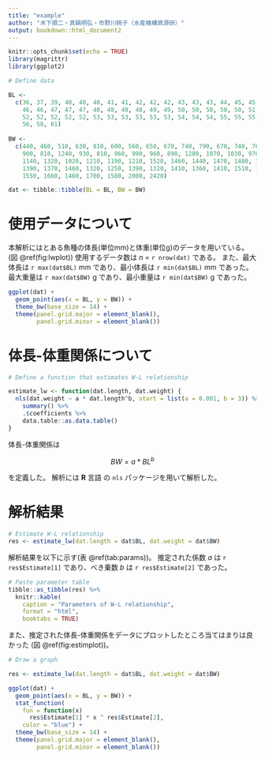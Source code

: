 ```yaml
---
title: "example"
author: "木下順二・真鍋明弘・市野川桃子（水産機構資源研）"
output: bookdown::html_document2
---
```


```r
knitr::opts_chunk$set(echo = TRUE)
library(magrittr)
library(ggplot2)
```

```r
# Define data

BL <-
  c(36, 37, 39, 40, 40, 40, 41, 41, 42, 42, 42, 43, 43, 43, 44, 45, 45, 46, 46,
    46, 46, 47, 47, 47, 48, 48, 48, 48, 49, 49, 50, 50, 50, 50, 50, 51,51, 51,
    52, 52, 52, 52, 52, 53, 53, 53, 53, 53, 53, 54, 54, 54, 55, 55, 55, 55, 56,
    56, 58, 61)
  
BW <-
  c(440, 460, 510, 630, 810, 600, 560, 650, 670, 740, 790, 670, 740, 760, 910,
    900, 810, 1240, 930, 810, 960, 990, 960, 890, 1280, 1070, 1030, 970, 1260,
    1140, 1320, 1020, 1210, 1190, 1210, 1520, 1460, 1440, 1470, 1480, 1430,
    1390, 1370, 1460, 1320, 1250, 1390, 1320, 1410, 1360, 1410, 1510, 1600,
    1550, 1660, 1460, 1700, 1580, 2000, 2420)

dat <- tibble::tibble(BL = BL, BW = BW)
```

# 使用データについて

本解析にはとある魚種の体長(単位mm)と体重(単位g)のデータを用いている。 (図 \@ref(fig:lwplot))
使用するデータ数は _n_ = `r nrow(dat)` である。
また、最大体長は `r max(dat$BL)` mm であり、最小体長は `r min(dat$BL)` mm であった。
最大重量は `r max(dat$BW)` g であり、最小重量は `r min(dat$BW)` g であった。

```r
ggplot(dat) +
  geom_point(aes(x = BL, y = BW)) +
  theme_bw(base_size = 14) +
  theme(panel.grid.major = element_blank(),
        panel.grid.minor = element_blank())

```

# 体長-体重関係について

```r
# Define a function that estimates W-L relationship

estimate_lw <- function(dat.length, dat.weight) {
  nls(dat.weight ~ a * dat.length^b, start = list(a = 0.001, b = 3)) %>%
    summary() %>%
    .$coefficients %>%
    data.table::as.data.table()
}
```

体長-体重関係は

$$
BW = a * BL ^ b
$$

を定義した。
解析には __R__ 言語 の `nls` パッケージを用いて解析した。

# 解析結果

```r
# Estimate W-L relationship
res <- estimate_lw(dat.length = dat$BL, dat.weight = dat$BW)
```

解析結果を以下に示す(表 \@ref(tab:params))。
推定された係数 _a_ は `r res$Estimate[1]` であり、べき乗数 _b_ は `r res$Estimate[2]` であった。

```r
# Paste parameter table
tibble::as_tibble(res) %>% 
  knitr::kable(
    caption = "Parameters of W-L relationship",
    format = "html",
    booktabs = TRUE)
```

また、推定された体長-体重関係をデータにプロットしたところ当てはまりは良かった (図 \@ref(fig:estimplot))。

```r

# Draw a graph

res <- estimate_lw(dat.length = dat$BL, dat.weight = dat$BW)

ggplot(dat) +
  geom_point(aes(x = BL, y = BW)) +
  stat_function(
    fun = function(x)
      res$Estimate[1] * x ^ res$Estimate[2],
    color = "blue") +
  theme_bw(base_size = 14) +
  theme(panel.grid.major = element_blank(),
        panel.grid.minor = element_blank())


```


